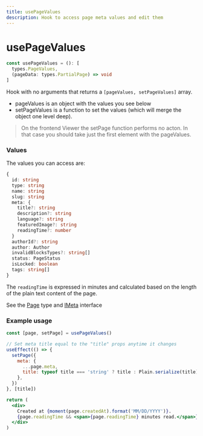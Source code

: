 ```yaml
---
title: usePageValues
description: Hook to access page meta values and edit them
---
```


# usePageValues

```ts
const usePageValues = (): [
  types.PageValues,
  (pageData: types.PartialPage) => void
]
```

Hook with no arguments that returns a `[pageValues, setPageValues]` array.

- pageValues is an object with the values you see below
- setPageValues is a function to set the values (which will merge the object one level deep).

> On the frontend Viewer the setPage function performs no acton. In that case you should take just the first element with the pageValues.

### Values

The values you can access are:

```ts
{
  id: string
  type: string
  name: string
  slug: string
  meta: {
    title?: string
    description?: string
    language?: string
    featuredImage?: string
    readingTime?: number
  }
  authorId?: string
  author: Author
  invalidBlocksTypes?: string[]
  status: PageStatus
  isLocked: boolean
  tags: string[]
}
```

The `readingTime` is expressed in minutes and calculated based on the length of the plain text content of the page.

See the [Page](/api-reference/types/types#page) type and [IMeta](/api-reference/types/interfaces#imeta) interface

### Example usage

```jsx
const [page, setPage] = usePageValues()

// Set meta title equal to the "title" props anytime it changes
useEffect(() => {
  setPage({
    meta: {
      ...page.meta,
      title: typeof title === 'string' ? title : Plain.serialize(title),
    },
  })
}, [title])

return (
  <div>
    Created at {moment(page.createdAt).format('MM/DD/YYYY')}.
    {page.readingTime && <span>{page.readingTime} minutes read.</span>}
  </div>
)
```
